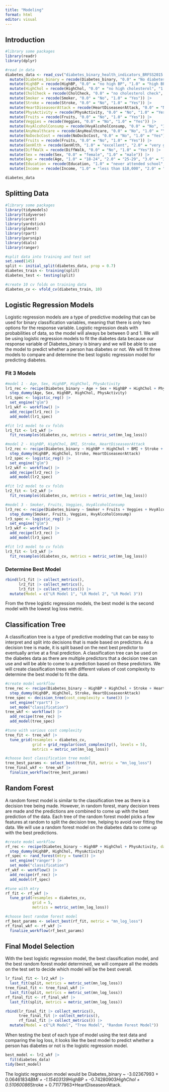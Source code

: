 ```yaml
---
title: "Modeling"
format: html
editor: visual
---
```


## Introduction

```r
#library some packages
library(readr)
library(dplyr)
```


```r
#read in data
diabetes_data <- read_csv("diabetes_binary_health_indicators_BRFSS2015.csv", col_types = c("Diabetes_binary" = "factor", "HighBP" = "factor", "HighChol" = "factor", "CholCheck" = "factor", "Smoker" = "factor", "Stroke" = "factor", "HeartDiseaseorAttack" = "factor", "PhysActivity" = "factor", "Fruits" = "factor", "Veggies" = "factor", "HvyAlcoholConsump" = "factor", "AnyHealthcare" = "factor", "NoDocbcCost" = "factor", "GenHlth" = "factor", "DiffWalk" = "factor", "Sex" = "factor", "Age" = "factor", "Education" = "factor", "Income" = "factor")) |>
  mutate(Diabetes_binary = recode(Diabetes_binary, "0.0" = "No diabetes", "1.0" = "Diabetes")) |>
  mutate(HighBP = recode(HighBP, "0.0" = "no high BP", "1.0" = "high BP")) |>
  mutate(HighChol = recode(HighChol, "0.0" = "no high cholesterol", "1.0" = "high cholesterol")) |>
  mutate(CholCheck = recode(CholCheck, "0.0" = "no cholesterol check", "1.0" = "cholesterol check")) |>
  mutate(Smoker = recode(Smoker, "0.0" = "No", "1.0" = "Yes")) |>
  mutate(Stroke = recode(Stroke, "0.0" = "No", "1.0" = "Yes")) |>
  mutate(HeartDiseaseorAttack = recode(HeartDiseaseorAttack, "0.0" = "No", "1.0" = "Yes")) |>
  mutate(PhysActivity = recode(PhysActivity, "0.0" = "No", "1.0" = "Yes")) |>
  mutate(Fruits = recode(Fruits, "0.0" = "No", "1.0" = "Yes")) |>
  mutate(Veggies = recode(Veggies, "0.0" = "No", "1.0" = "Yes")) |>
  mutate(HvyAlcoholConsump = recode(HvyAlcoholConsump, "0.0" = "No", "1.0" = "Yes")) |>
  mutate(AnyHealthcare = recode(AnyHealthcare, "0.0" = "No", "1.0" = "Yes")) |>
  mutate(NoDocbcCost = recode(NoDocbcCost, "0.0" = "No", "1.0" = "Yes")) |>
  mutate(Fruits = recode(Fruits, "0.0" = "No", "1.0" = "Yes")) |>
  mutate(GenHlth = recode(GenHlth, "1.0" = "excellent", "2.0" = "very good", "3.0" = "good", "4.0" = "fair", "5.0" = "poor")) |>
  mutate(DiffWalk = recode(DiffWalk, "0.0" = "No", "1.0" = "Yes")) |>
  mutate(Sex = recode(Sex, "0.0" = "female", "1.0" = "male")) |>
  mutate(Age = recode(Age, "1.0" = "18-24", "2.0" = "25-29", "3.0" = "30-34", "4.0" = "35-39", "5.0" = "40-44", "6.0" = "45-49", "7.0" = "50-54", "8.0" = "55-59", "9.0" = "60-64", "10.0" = "65-69", "11.0" = "70-74", "12.0" = "75-79", "13.0" = "80 or older")) |>
  mutate(Education = recode(Education, "1.0" = "never attended school", "2.0" = "elementary", "3.0" = "junior high", "4.0" = "high school", "5.0" = "undergraduate", "6.0" = "postgraduate")) |>
  mutate(Income = recode(Income, "1.0" = "less than $10,000", "2.0" = "less than $15,000", "3.0" = "less than $20,000", "4.0" = "less than $$25,000", "5.0" = "less than $35,000", "6.0" = "less than $50,000", "7.0" = "less than $75,000", "8.0" = "$75,000 or more"))

diabetes_data
```


## Splitting Data

```r
#library some packages
library(tidymodels)
library(tidyverse)
library(caret)
library(yardstick)
library(glmnet)
library(rpart)
library(parsnip)
library(dials)
library(ranger)
```


```r
#split data into training and test set
set.seed(145)
split <- initial_split(diabetes_data, prop = 0.7)
diabetes_train <- training(split)
diabetes_test <- testing(split)

#create 10 cv folds on training data
diabetes_cv <- vfold_cv(diabetes_train, 10)
```


## Logistic Regression Models

Logistic regression models are a type of predictive modeling that can be used for binary classification variables, meaning that there is only two options for the response variable. Logistic regression deals with probabilities of data, so the model will always be between 0 and 1. We will be using logistic regression models to fit the diabetes data because our response variable of Diabetes_binary is binary and we will be able to use the model to predict whether a person has diabetes or not. We will fit three models to compare and determine the best logistic regression model for predicting diabetes. 


### Fit 3 Models

```r
#model 1 - Age, Sex, HighBP, HighChol, PhysActivity
lr1_rec <- recipe(Diabetes_binary ~ Age + Sex + HighBP + HighChol + PhysActivity, data = diabetes_train) |>
  step_dummy(Age, Sex, HighBP, HighChol, PhysActivity)
lr1_spec <- logistic_reg() |>
  set_engine("glm")
lr1_wkf <- workflow() |>
  add_recipe(lr1_rec) |>
  add_model(lr1_spec)

#fit lr1 model to cv folds
lr1_fit <- lr1_wkf |>
  fit_resamples(diabetes_cv, metrics = metric_set(mn_log_loss))
```


```r
#model 2 - HighBP, HighChol, BMI, Stroke, HeartDiseaseorAttack
lr2_rec <- recipe(Diabetes_binary ~ HighBP + HighChol + BMI + Stroke + HeartDiseaseorAttack, data = diabetes_train) |>
  step_dummy(HighBP, HighChol, Stroke, HeartDiseaseorAttack)
lr2_spec <- logistic_reg() |>
  set_engine("glm")
lr2_wkf <- workflow() |>
  add_recipe(lr2_rec) |>
  add_model(lr2_spec)

#fit lr2 model to cv folds
lr2_fit <- lr2_wkf |>
  fit_resamples(diabetes_cv, metrics = metric_set(mn_log_loss))
```


```r
#model 3 - Smoker, Fruits, Veggies, HvyAlcoholConsump
lr3_rec <- recipe(Diabetes_binary ~ Smoker + Fruits + Veggies + HvyAlcoholConsump, data = diabetes_train) |>
  step_dummy(Smoker, Fruits, Veggies, HvyAlcoholConsump)
lr3_spec <- logistic_reg() |>
  set_engine("glm")
lr3_wkf <- workflow() |>
  add_recipe(lr3_rec) |>
  add_model(lr3_spec)

#fit lr3 model to cv folds
lr3_fit <- lr3_wkf |>
  fit_resamples(diabetes_cv, metrics = metric_set(mn_log_loss))
```


### Determine Best Model

```r
rbind(lr1_fit |> collect_metrics(),
      lr2_fit |> collect_metrics(),
      lr3_fit |> collect_metrics()) |>
  mutate(Model = c("LR Model 1", "LR Model 2", "LR Model 3"))
```

From the three logistic regression models, the best model is the second model with the lowest log loss metric. 


## Classification Tree

A classification tree is a type of predictive modeling that can be easy to interpret and split into decisions that is made based on predictors. As a decision tree is made, it is split based on the next best predictor to eventually arrive at a final prediction. A classification tree can be used on the diabetes data as there are multiple predictors that a decision tree can use and will be able to come to a prediction based on these predictors. We will create classification trees with different values of cost complexity to determine the best model to fit the data. 


```r
#create model workflow
tree_rec <- recipe(Diabetes_binary ~ HighBP + HighChol + Stroke + HeartDiseaseorAttack, data = diabetes_train) |>
  step_dummy(HighBP, HighChol, Stroke, HeartDiseaseorAttack)
tree_spec <- decision_tree(cost_complexity = tune()) |>
  set_engine("rpart") |>
  set_mode("classification")
tree_wkf <- workflow() |>
  add_recipe(tree_rec) |>
  add_model(tree_spec)

#tune with various cost complexity
tree_fit <- tree_wkf |>
  tune_grid(resamples = diabetes_cv,
            grid = grid_regular(cost_complexity(), levels = 5),
            metrics = metric_set(mn_log_loss))
```


```r
#choose best classification tree model
tree_best_params <- select_best(tree_fit, metric = "mn_log_loss")
tree_final_wkf <- tree_wkf |>
  finalize_workflow(tree_best_params)
```


## Random Forest

A random forest model is similar to the classification tree as there is a decision tree being made. However, in random forest, many decision trees are made and the predictions are combined to come up with the best prediction of the data. Each tree of the random forest model picks a few features at random to split the decision tree, helping to avoid over fitting the data. We will use a random forest model on the diabetes data to come up with the best predictions. 


```r


#create model workflow
rf_rec <- recipe(Diabetes_binary ~ HighBP + HighChol + PhysActivity, data = diabetes_train) |>
  step_dummy(HighBP, HighChol, PhysActivity)
rf_spec <- rand_forest(mtry = tune()) |>
  set_engine("ranger") |>
  set_mode("classification")
rf_wkf <- workflow() |>
  add_recipe(rf_rec) |>
  add_model(rf_spec)

#tune with mtry
rf_fit <- rf_wkf |>
  tune_grid(resamples = diabetes_cv,
            grid = 5,
            metrics = metric_set(mn_log_loss))
```


```r
#choose best random forest model
rf_best_params <- select_best(rf_fit, metric = "mn_log_loss")
rf_final_wkf <- rf_wkf |>
  finalize_workflow(rf_best_params)
```


## Final Model Selection

With the best logistic regression model, the best classification model, and the best random forest model determined, we will compare all the models on the test set to decide which model will be the best overall. 


```r

lr_final_fit <- lr2_wkf |>
  last_fit(split, metrics = metric_set(mn_log_loss))
tree_final_fit <- tree_final_wkf |>
  last_fit(split, metrics = metric_set(mn_log_loss))
rf_final_fit <- rf_final_wkf |>
  last_fit(split, metrics = metric_set(mn_log_loss))
```

```r
rbind(lr_final_fit |> collect_metrics(),
      tree_final_fit |> collect_metrics(),
      rf_final_fit |> collect_metrics()) |>
  mutate(Model = c("LR Model", "Tree Model", "Random Forest Model"))
```

When testing the best of each type of model using the test data and comparing the log loss, it looks like the best model to predict whether a person has diabetes or not is the logistic regression model. 

```r
best_model <- lr2_wkf |>
  fit(diabetes_data)
tidy(best_model)
```

The logistic regression model would be Diabetes_binary ~ -3.02367993 + 0.06461834*BMI + -1.15403139*HighBP + -0.74280903*HighChol + 0.51060086*Stroke + 0.71177963*HeartDiseaseorAttack. 